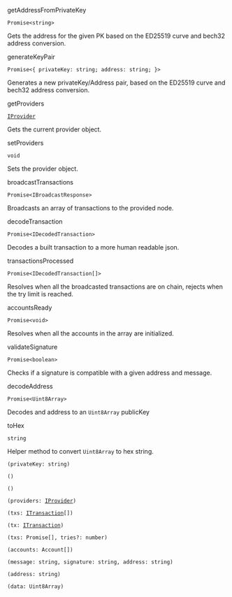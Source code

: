 getAddressFromPrivateKey

`Promise<string>`

Gets the address for the given PK based on the ED25519 curve and bech32 address conversion.

generateKeyPair

`Promise<{ privateKey: string; address: string; }>`

Generates a new privateKey/Address pair, based on the ED25519 curve and bech32 address conversion.

getProviders

[`IProvider`](undefined)

Gets the current provider object.

setProviders

`void`

Sets the provider object.

broadcastTransactions

`Promise<IBroadcastResponse>`

Broadcasts an array of transactions to the provided node.

decodeTransaction

`Promise<IDecodedTransaction>`

Decodes a built transaction to a more human readable json.

transactionsProcessed

`Promise<IDecodedTransaction[]>`

Resolves when all the broadcasted transactions are on chain, rejects when the try limit is reached.

accountsReady

`Promise<void>`

Resolves when all the accounts in the array are initialized.

validateSignature

`Promise<boolean>`

Checks if a signature is compatible with a given address and message.

decodeAddress

`Promise<Uint8Array>`

Decodes and address to an `Uint8Array` publicKey

toHex

`string`

Helper method to convert `Uint8Array` to hex string.

`(privateKey: string)`

`()`

`()`

`(providers: `[`IProvider`](undefined)`)`

`(txs: `[`ITransaction`](undefined)`[])`

`(tx: `[`ITransaction`](undefined)`)`

`(txs: Promise[], tries?: number)`

`(accounts: Account[])`

`(message: string, signature: string, address: string)`

`(address: string)`

`(data: Uint8Array)`



